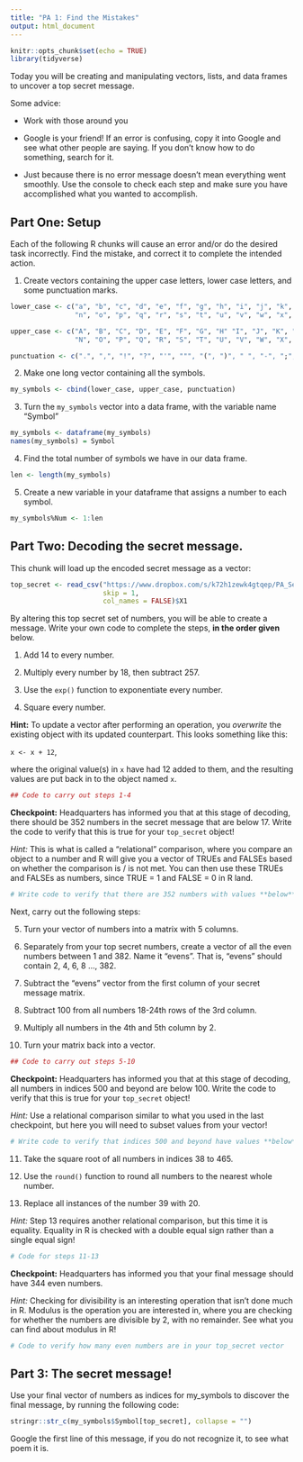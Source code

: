 ```yaml
---
title: "PA 1: Find the Mistakes"
output: html_document
---
```


```r
knitr::opts_chunk$set(echo = TRUE)
library(tidyverse)
```

Today you will be creating and manipulating vectors, lists, and data frames to
uncover a top secret message.

Some advice:

* Work with those around you

* Google is your friend!  If an error is confusing, copy it into Google and see
what other people are saying.  If you don't know how to do something, search for
it.

* Just because there is no error message doesn't mean everything went smoothly.
Use the console to check each step and make sure you have accomplished what you
wanted to accomplish.

## Part One: Setup

Each of the following R chunks will cause an error and/or do the desired task
incorrectly.  Find the mistake, and correct it to complete the intended action. 

1. Create vectors containing the upper case letters, lower case letters, and
some punctuation marks.

```r
lower_case <- c("a", "b", "c", "d", "e", "f", "g", "h", "i", "j", "k", "l", "m",
                "n", "o", "p", "q", "r", "s", "t", "u", "v", "w", "x", "y", "z")

upper_case <- c("A", "B", "C", "D", "E", "F", "G", "H" "I", "J", "K", "L", "M",
                "N", "O", "P", "Q", "R", "S", "T", "U", "V", "W", "X", "Y", "Z")

punctuation <- c(".", ",", "!", "?", "'", """, "(", ")", " ", "-", ";", ":")

```


2. Make one long vector containing all the symbols.

```r

my_symbols <- cbind(lower_case, upper_case, punctuation)

```


3. Turn the `my_symbols` vector into a data frame, with the variable name
"Symbol"

```r
my_symbols <- dataframe(my_symbols)
names(my_symbols) = Symbol
```


4. Find the total number of symbols we have in our data frame.  

```r
len <- length(my_symbols)
```


5. Create a new variable in your dataframe that assigns a number to each symbol.

```r
my_symbols%Num <- 1:len
```


## Part Two: Decoding the secret message.

This chunk will load up the encoded secret message as a vector:

```r

top_secret <- read_csv("https://www.dropbox.com/s/k72h1zewk4gtqep/PA_Secret_Code?dl=1", 
                       skip = 1, 
                       col_names = FALSE)$X1

```

By altering this top secret set of numbers, you will be able to create a message.
Write your own code to complete the steps, **in the order given** below.

1. Add 14 to every number.

2. Multiply every number by 18, then subtract 257.

3. Use the `exp()` function to exponentiate every number.

4. Square every number.

**Hint:** To update a vector after performing an operation, you *overwrite* the 
existing object with its updated counterpart. This looks something like this:

`x <- x + 12`,

where the original value(s) in `x` have had 12 added to them, and the resulting 
values are put back in to the object named `x`. 

```r
## Code to carry out steps 1-4 


```

**Checkpoint:** Headquarters has informed you that at this stage of decoding,
there should be 352 numbers in the secret message that are below 17. Write the 
code to verify that this is true for your `top_secret` object! 

*Hint:* This is what is called a "relational" comparison, where you compare 
an object to a number and R will give you a vector of TRUEs and FALSEs based 
on whether the comparison is / is not met. You can then use these TRUEs and 
FALSEs as numbers, since TRUE = 1 and FALSE = 0 in R land.

```r
# Write code to verify that there are 352 numbers with values **below** 17


```

Next, carry out the following steps: 

5. Turn your vector of numbers into a matrix with 5 columns.

6. Separately from your top secret numbers, create a vector of all the even
numbers between 1 and 382. Name it "evens". That is, "evens" should contain
2, 4, 6, 8 ..., 382.

7. Subtract the "evens" vector from the first column of your secret message
matrix.

8. Subtract 100 from all numbers 18-24th rows of the 3rd column.

9. Multiply all numbers in the 4th and 5th column by 2.

10. Turn your matrix back into a vector.

```r
## Code to carry out steps 5-10


```

**Checkpoint:** Headquarters has informed you that at this stage of decoding,
all numbers in indices 500 and beyond are below 100. Write the code to verify
that this is true for your `top_secret` object! 

*Hint:* Use a relational comparison similar to what you used in the last 
checkpoint, but here you will need to subset values from your vector! 

```r
# Write code to verify that indices 500 and beyond have values **below** 100


```


11. Take the square root of all numbers in indices 38 to 465.

12. Use the `round()` function to round all numbers to the nearest whole number.

13. Replace all instances of the number 39 with 20.

*Hint:* Step 13 requires another relational comparison, but this time it is 
equality. Equality in R is checked with a double equal sign rather than a single 
equal sign! 

```r
# Code for steps 11-13

```


**Checkpoint:** Headquarters has informed you that your final message should
have 344 even numbers.

*Hint:* Checking for divisibility is an interesting operation that isn't done
much in R. Modulus is the operation you are interested in, where you are
checking for whether the numbers are divisible by 2, with no remainder. See what
you can find about modulus in R! 

```r
# Code to verify how many even numbers are in your top_secret vector

```


## Part 3: The secret message!

Use your final vector of numbers as indices for my_symbols to discover the final
message, by running the following code:

```r
stringr::str_c(my_symbols$Symbol[top_secret], collapse = "")
```


Google the first line of this message, if you do not recognize it, to see what
poem it is.

